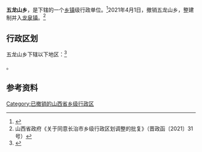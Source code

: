 {{中国乡级行政区|14/04/27/204/000}}

'''五龙山乡'''，是{{PRC admin/fullname|14/04/27/204/000|3}}下辖的一个[[乡镇|乡镇]]级行政单位。<ref>{{PRC admin/ref sgc|{{PRC admin/parent|14/04/27/204/000}}}}</ref>2021年4月1日，撤销五龙山乡，整建制并入[[龙泉镇_(壶关县)|龙泉镇]]。<ref>山西省政府《关于同意长治市乡级行政区划调整的批复》（晋政函〔2021〕31号）</ref>

== 行政区划 ==

五龙山乡下辖以下地区：<ref>{{PRC admin/ref sgc|14/04/27/204/000}}</ref>

{{PRC admin/children|14/04/27/204/000}}。

== 参考资料 ==

{{reflist}}

{{PRC admin/navcat|14/04/27/204/000}}

[[Category:已撤销的山西省乡级行政区|Category:已撤销的山西省乡级行政区]]